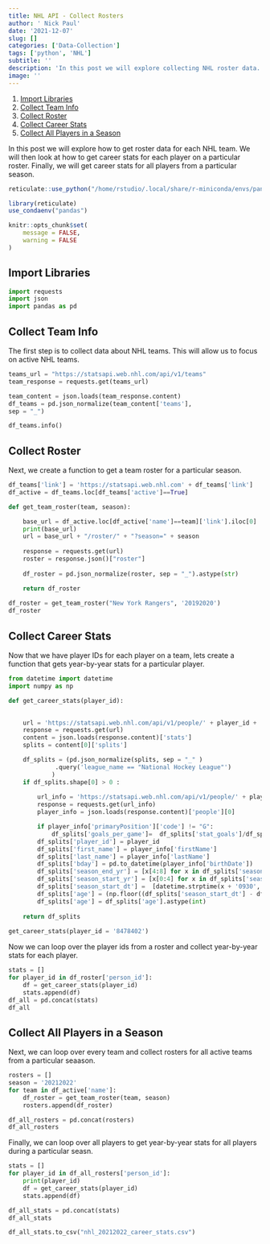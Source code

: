 ```yaml
---
title: NHL API - Collect Rosters
author: ' Nick Paul'
date: '2021-12-07'
slug: []
categories: ['Data-Collection']
tags: ['python', 'NHL']
subtitle: ''
description: 'In this post we will explore collecting NHL roster data.'
image: ''
---
```


1. [Import Libraries](#import-libs)
1. [Collect Team Info](#collect-team-info)
1. [Collect Roster](#collect-roster)
1. [Collect Career Stats](#collect-career-stats)
1. [Collect All Players in a Season](#collect-all-players-in-a-season)

In this post we will explore how to get roster data for each NHL team. We will then look at how to get career stats for each player on a particular roster. Finally, we will get career stats for all players from a particular season.

```r
reticulate::use_python("/home/rstudio/.local/share/r-miniconda/envs/pandas/bin/python",required = TRUE)
```


```r
library(reticulate)
use_condaenv("pandas")
```

```r
knitr::opts_chunk$set(
	message = FALSE,
	warning = FALSE
)
```

## Import Libraries

```python
import requests
import json
import pandas as pd
```

## Collect Team Info

The first step is to collect data about NHL teams. This will allow us to focus on active NHL teams.

```python

teams_url = "https://statsapi.web.nhl.com/api/v1/teams"
team_response = requests.get(teams_url)

team_content = json.loads(team_response.content)
df_teams = pd.json_normalize(team_content['teams'],
sep = "_")

df_teams.info()
```

## Collect Roster

Next, we create a function to get a team roster for a particular season.


```python
df_teams['link'] = 'https://statsapi.web.nhl.com' + df_teams['link']
df_active = df_teams.loc[df_teams['active']==True]

def get_team_roster(team, season):

    base_url = df_active.loc[df_active['name']==team]['link'].iloc[0]
    print(base_url)
    url = base_url + "/roster/" + "?season=" + season
    
    response = requests.get(url)
    roster = response.json()["roster"]
    
    df_roster = pd.json_normalize(roster, sep = "_").astype(str)

    return df_roster
    
df_roster = get_team_roster("New York Rangers", '20192020')
df_roster
```

## Collect Career Stats

Now that we have player IDs for each player on a team, lets create a function that gets year-by-year stats for a particular player.

```python
from datetime import datetime
import numpy as np

def get_career_stats(player_id):

      
    url = 'https://statsapi.web.nhl.com/api/v1/people/' + player_id + '/stats/?stats=yearByYear'
    response = requests.get(url)
    content = json.loads(response.content)['stats']
    splits = content[0]['splits']

    df_splits = (pd.json_normalize(splits, sep = "_" )
             .query('league_name == "National Hockey League"')
            )
    if df_splits.shape[0] > 0 :
    
        url_info = 'https://statsapi.web.nhl.com/api/v1/people/' + player_id
        response = requests.get(url_info)
        player_info = json.loads(response.content)['people'][0]

        if player_info['primaryPosition']['code'] != "G":
            df_splits['goals_per_game']=  df_splits['stat_goals']/df_splits['stat_games']
        df_splits['player_id'] = player_id
        df_splits['first_name'] = player_info['firstName']
        df_splits['last_name'] = player_info['lastName']
        df_splits['bday'] = pd.to_datetime(player_info['birthDate'])
        df_splits['season_end_yr'] = [x[4:8] for x in df_splits['season']]
        df_splits['season_start_yr'] = [x[0:4] for x in df_splits['season']]
        df_splits['season_start_dt'] =  [datetime.strptime(x + '0930', "%Y%m%d") for x in df_splits['season_start_yr']] 
        df_splits['age'] = (np.floor((df_splits['season_start_dt'] - df_splits['bday'])/ np.timedelta64(1,'Y') ))
        df_splits['age'] = df_splits['age'].astype(int)
    
    return df_splits
    
get_career_stats(player_id = '8478402')
```




Now we can loop over the player ids from a roster and collect year-by-year stats for each player.

```python
stats = []
for player_id in df_roster['person_id']:
    df = get_career_stats(player_id)
    stats.append(df)
df_all = pd.concat(stats)
df_all
```

## Collect All Players in a Season

Next, we can loop over every team and collect rosters for all active teams from a particular seaason.

```python
rosters = []
season = '20212022'
for team in df_active['name']:
    df_roster = get_team_roster(team, season)
    rosters.append(df_roster)

df_all_rosters = pd.concat(rosters)
df_all_rosters
```

Finally, we can loop over all players to get year-by-year stats for all players during a particular seasn.

```python
stats = []
for player_id in df_all_rosters['person_id']:
    print(player_id)
    df = get_career_stats(player_id)
    stats.append(df)

df_all_stats = pd.concat(stats)
df_all_stats
```



```python
df_all_stats.to_csv("nhl_20212022_career_stats.csv")
```

